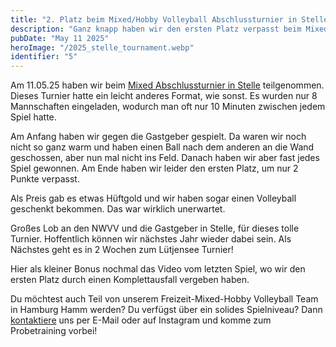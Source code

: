 ```yaml
---
title: "2. Platz beim Mixed/Hobby Volleyball Abschlussturnier in Stelle"
description: "Ganz knapp haben wir den ersten Platz verpasst beim Mixed/Hobby Volleyball Abschlussturnier in Stelle!"
pubDate: "May 11 2025"
heroImage: "/2025_stelle_tournament.webp"
identifier: "5"
---
```



Am 11.05.25 haben wir beim [Mixed Abschlussturnier in Stelle](https://volleyball-hoheheide.de/volley-mixed-abschlussturnier-der-region-hohe-heide-2025/) teilgenommen.
Dieses Turnier hatte ein leicht anderes Format, wie sonst. 
Es wurden nur 8 Mannschaften eingeladen, wodurch man oft nur 10 Minuten zwischen jedem Spiel hatte.

Am Anfang haben wir gegen die Gastgeber gespielt. 
Da waren wir noch nicht so ganz warm und haben einen Ball nach dem anderen an die Wand geschossen,
aber nun mal nicht ins Feld. 
Danach haben wir aber fast jedes Spiel gewonnen.
Am Ende haben wir leider den ersten Platz, um nur 2 Punkte verpasst.

Als Preis gab es etwas Hüftgold und wir haben sogar einen Volleyball geschenkt bekommen.
Das war wirklich unerwartet. 

Großes Lob an den NWVV und die Gastgeber in Stelle, für dieses tolle Turnier. 
Hoffentlich können wir nächstes Jahr wieder dabei sein.
Als Nächstes geht es in 2 Wochen zum Lütjensee Turnier!

Hier als kleiner Bonus nochmal das Video vom letzten Spiel, wo wir den
ersten Platz durch einen Komplettausfall vergeben haben.

<YouTube id="rIXq1ZrXKyY" />

Du möchtest auch Teil von unserem Freizeit-Mixed-Hobby Volleyball Team in Hamburg Hamm werden?
Du verfügst über ein solides Spielniveau?
Dann [kontaktiere](/de/contact/) uns per E-Mail oder auf Instagram und komme zum Probetraining vorbei!

